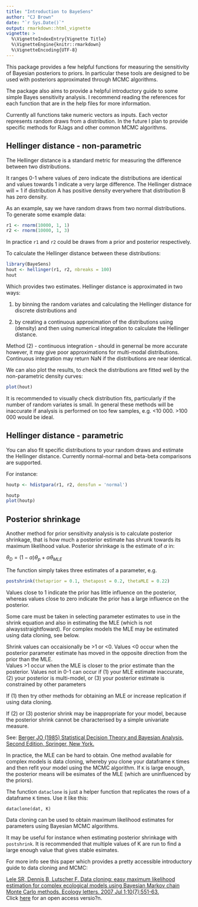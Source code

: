 ```yaml
---
title: "Introduction to BayeSens"
author: "CJ Brown"
date: "`r Sys.Date()`"
output: rmarkdown::html_vignette
vignette: >
  %\VignetteIndexEntry{Vignette Title}
  %\VignetteEngine{knitr::rmarkdown}
  %\VignetteEncoding{UTF-8}
---
```


This package provides a few helpful functions for measuring the sensitivity of Bayesian posteriors to priors. In particular these tools are designed to be used with posteriors approximated through MCMC algorithms.  

The package also aims to provide a helpful introductory guide to some simple Bayes sensitivity analysis. I recommend reading the references for each function that are in the help files for more information. 

Currently all functions take numeric vectors as inputs. Each vector represents random draws from a distribution. In the future I plan to provide specific methods for RJags and other common MCMC algorithms. 

## Hellinger distance - non-parametric  

The Hellinger distance is a standard metric for measuring the difference between two distributions.  

It ranges 0-1 where values of zero indicate the distributions are identical and values towards 1 indicate a very large difference. The Hellinger distnace will = 1 if distribution A has positive density everywhere that distribution B has zero density. 

As an example, say we have random draws from two normal distributions. To generate some example data: 

```r
r1 <- rnorm(10000, 1, 1)
r2 <- rnorm(10000, 1, 3)
```  

In practice `r1` and `r2` could be draws from a prior and posterior respectively.  

To calculate the Hellinger distance between these distributions: 

```r
library(BayeSens)
hout <- hellinger(r1, r2, nbreaks = 100)
hout
```  

Which provides two estimates. Hellinger distance is approximated in two ways:

(1) by binning the random variates and calculating the Hellinger distance for discrete distributions and  

(2) by creating a continuous approximation of the distributions using (density) and then using numerical integration to calculate the Hellinger distance.  

Method (2) - continuous integration - should in genernal be more accurate however, it may give poor approximations for multi-modal distributions. Continuous integration may return NaN if the distributions are near identical. 

We can also plot the results, to check the distributions are fitted well by the non-parametric density curves:  

```r
plot(hout)
```  

It is recommended to visually check distribution fits, particularly if the number of random variates is small. In general these methods will be inaccurate if analysis is performed on too few samples, e.g. <10 000. >100 000 would be ideal. 

## Hellinger distance - parametric  

You can also fit specific distributions to your random draws and estimate the Hellinger distance. Currently normal-normal and beta-beta comparisons are supported.  

For instance:  

```r
houtp <- hdistpara(r1, r2, densfun = 'normal')

houtp
plot(houtp)
```  


## Posterior shrinkage  

Another method for prior sensitivity analysis is to calculate posterior shrinkage, that is how much a posterior estimate has shrunk towards its maximum likelihood value. Posterior shrinkage is the estimate of $\alpha$ in:  

$\theta_D = (1 - \alpha) \theta_p + \alpha \theta_{MLE}$  

The function simply takes three estimates of a parameter, e.g. 

```r
postshrink(thetaprior = 0.1, thetapost = 0.2, thetaMLE = 0.22)
```  

Values close to 1 indicate the prior has little influence on the posterior, whereas values close to zero indicate the prior has a large influence on the posterior.  

Some care must be taken in selecting parameter estimates to use in the shrink equation and also in estimating the MLE (which is not alwaysstraightfoward). For complex models the MLE may be estimated using data cloning, see below.  

Shrink values can occaisionally be >1 or <0. Values <0 occur when the posterior parameter estimate has moved in the opposite direction from the prior than the MLE.  
Values >1 occur when the MLE is closer to the prior estimate than
the posterior.
Values not in 0-1 can occur if 
(1) your MLE estimate inaccurate, (2) your posterior is multi-model, or (3) your posterior estimate is constrained by other parameters  

If (1) then try other methods for obtaining an MLE or increase replication if using data cloning.  

If (2) or (3) posterior shrink may be inappropriate for your model, because the posterior shrink cannot be characterised by a simple univariate measure.  

See: [Berger JO (1985) Statistical Decision Theory and Bayesian Analysis, Second Edition, Springer, New York.](http://www.springer.com/in/book/9780387960982)

In practice, the MLE can be hard to obtain. One method available for complex models is data cloning, whereby you clone your dataframe `K` times and then refit your model using the MCMC algorithm. If `K` is large enough, the posterior means will be esimates of the MLE (which are uninfluenced by the priors).  

The function `dataclone` is just a helper function that replicates the rows of a dataframe `K` times. Use it like this: 

`dataclone(dat, K)`  

Data cloning can be used to obtain maximum likelihood estimates
for parameters using Bayesian MCMC algorithms.  

It may be useful for instance when estimating posterior shrinkage
with `postshrink`.  It is recommended that multiple values of K are run to find a large enough value that gives stable esimates.  

For more info see this paper which provides a pretty accessible introductory guide to data cloning and MCMC:  

[Lele SR, Dennis B, Lutscher F. Data cloning: easy maximum likelihood estimation for complex ecological models using Bayesian Markov chain Monte Carlo methods. Ecology letters. 2007 Jul 1;10(7):551-63.](http://onlinelibrary.wiley.com/doi/10.1111/j.1461-0248.2007.01047.x/full)  
Click [here](http://bacbuc.hd.free.fr/WebDAV/data/DOM/StatMeths/Lele-EL2007.pdf) for an open access versio?n.  


